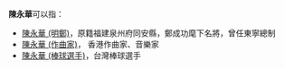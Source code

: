 '''陳永華'''可以指：
* [[陳永華_(明鄭)|陳永華 (明鄭)]]，原籍福建泉州府同安縣，鄭成功麾下名將，曾任東寧總制
* [[陳永華_(作曲家)|陳永華 (作曲家)]]， 香港作曲家、音樂家
* [[陳永華_(棒球選手)|陳永華 (棒球選手)]]，台灣棒球選手
{{disambig|Y|cat=三字陈姓人名消歧义}}